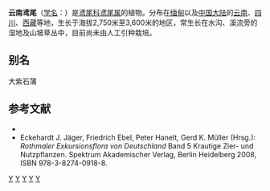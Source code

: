 {{Speciesbox 
| genus = Iris
| species = forrestii
| status = NE
| status_system = IUCN3.1
| authority = Dykes
}}

'''云南鸢尾'''（[[学名|学名]]：{{lang|la|''Iris forrestii''}}）是[[鸢尾科|鸢尾科]][[鸢尾属|鸢尾属]]的植物。分布在[[缅甸|缅甸]]以及[[中国大陆|中国大陆]]的[[云南|云南]]、[[四川|四川]]、[[西藏|西藏]]等地，生长于海拔2,750米至3,600米的地区，常生长在水沟、溪流旁的湿地及山坡草丛中，目前尚未由人工引种栽培。

== 别名 ==
大紫石蒲

== 参考文献 ==
<div class="references-small">
* {{cite web| url =http://www.bioinfo.cn/db05/KmzwSpecies.php?action=view&id=11479| title =云南鸢尾| work =《中国高等植物数据库全库》| publisher =中国科学院微生物研究所| author =昆明植物研究所| accessdate =2009-02-24| deadurl =yes| archiveurl =https://web.archive.org/web/20160305070826/http://www.bioinfo.cn/db05/KmzwSpecies.php?action=view&id=11479| archivedate =2016-03-05}}
* Eckehardt J. Jäger, Friedrich Ebel, Peter Hanelt, Gerd K. Müller (Hrsg.): ''Rothmaler Exkursionsflora von Deutschland'' Band 5 Krautige Zier- und Nutzpflanzen. Spektrum Akademischer Verlag, Berlin Heidelberg 2008, ISBN 978-3-8274-0918-8.
</div>
{{Taxonbar|from=Q1437938}}

[[Category:鸢尾属|Y]]
[[Category:緬甸植物|Y]]
[[Category:云南植物|Y]]
[[Category:四川植物|Y]]
[[Category:西藏植物|Y]]